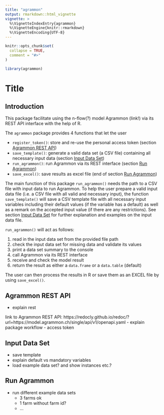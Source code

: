 ```yaml
---
title: "agrammon"
output: rmarkdown::html_vignette
vignette: >
  %\VignetteIndexEntry{agrammon}
  %\VignetteEngine{knitr::rmarkdown}
  %\VignetteEncoding{UTF-8}
---
```


```r
knitr::opts_chunk$set(
  collapse = TRUE,
  comment = "#>"
)
```

```r
library(agrammon)
```

# Title

## Introduction

This package facilitate using the n-flow(?) model Agrammon (link!) via its REST API interface with the help of R.  

The `agrammon` package provides 4 functions that let the user

- `register_token()`: store and re-use the personal access token (section [Agrammon REST API](#rest))
- `save_template()`: generate a valid data set (a CSV file) containing all necessary input data (section [Input Data Set](#input))
- `run_agrammon()`: run Agrammon via its REST interface (section [Run Agrammon](#run))
- `save_excel()`: save results as excel file (end of section [Run Agrammon](#run))

The main function of this package `run_agrammon()` needs the path to a CSV file with input data to run Agrammon.
To help the user prepare a valid input data file (i.e. a CSV file with all valid and necessary input), 
the function `save_template()` will save a CSV template file with all necessary input variables including their 
default values (if the variable has a default) as well as a remark on the accepted input value (if there are any restrictions). 
See section [Input Data Set](#input) for further explanation and examples on the input data file.  

`run_agrammon()` will act as follows:

1. read in the input data set from the provided file path
2. check the input data set for missing data and validate its values
3. print a data set summary to the console
4. call Agrammon via its REST interface
5. receive and check the model result
6. return the result as either a `data.frame` or a `data.table` (default)

The user can then process the results in R or save them as an EXCEL file by using `save_excel()`.

## Agrammon REST API {#rest}

- explain rest

link to Agrammon REST API: https://redocly.github.io/redoc/?url=https://model.agrammon.ch/single/api/v1/openapi.yaml
- explain package workflow
- access token

## Input Data Set {#input}

- save template
- explain default vs mandatory variables
- load example data set? and show instances etc.?

## Run Agrammon {#run}

- run different example data sets
    - 3 farms ok
    - 1 farm without farm id?
    - ...
